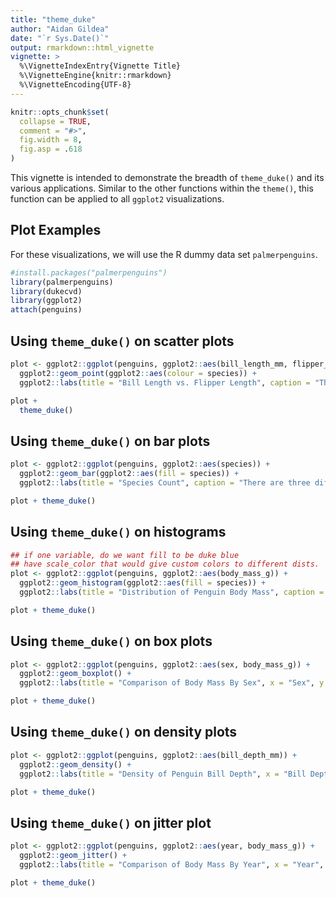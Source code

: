 ```yaml
---
title: "theme_duke"
author: "Aidan Gildea"
date: "`r Sys.Date()`"
output: rmarkdown::html_vignette
vignette: >
  %\VignetteIndexEntry{Vignette Title}
  %\VignetteEngine{knitr::rmarkdown}
  %\VignetteEncoding{UTF-8}
---
```


```r
knitr::opts_chunk$set(
  collapse = TRUE,
  comment = "#>",
  fig.width = 8,
  fig.asp = .618
)
```

This vignette is intended to demonstrate the breadth of `theme_duke()` and its
various applications. Similar to the other functions within the `theme()`, this function can be applied to all `ggplot2` visualizations. 

## Plot Examples

For these visualizations, we will use the R dummy data set `palmerpenguins`.

```r
#install.packages("palmerpenguins")
library(palmerpenguins)
library(dukecvd)
library(ggplot2)
attach(penguins)
```

## Using `theme_duke()` on scatter plots

```r
plot <- ggplot2::ggplot(penguins, ggplot2::aes(bill_length_mm, flipper_length_mm)) +
  ggplot2::geom_point(ggplot2::aes(colour = species)) +
  ggplot2::labs(title = "Bill Length vs. Flipper Length", caption = "There are three different species of penguins.", x = "Bill Length (mm)", y = "Flipper Length (mm)")

plot + 
  theme_duke()
```


## Using `theme_duke()` on bar plots

```r
plot <- ggplot2::ggplot(penguins, ggplot2::aes(species)) +
  ggplot2::geom_bar(ggplot2::aes(fill = species)) +
  ggplot2::labs(title = "Species Count", caption = "There are three different species of penguins.", x = "Species", y = "Count")

plot + theme_duke()
```

## Using `theme_duke()` on histograms

```r
## if one variable, do we want fill to be duke blue
## have scale_color that would give custom colors to different dists.
plot <- ggplot2::ggplot(penguins, ggplot2::aes(body_mass_g)) +
  ggplot2::geom_histogram(ggplot2::aes(fill = species)) +
  ggplot2::labs(title = "Distribution of Penguin Body Mass", caption = "There are three different species of penguins.", x = "Body Mass (g)", y = "Count")

plot + theme_duke()
```

## Using `theme_duke()` on box plots

```r
plot <- ggplot2::ggplot(penguins, ggplot2::aes(sex, body_mass_g)) +
  ggplot2::geom_boxplot() +
  ggplot2::labs(title = "Comparison of Body Mass By Sex", x = "Sex", y = "Body Mass (g)")

plot + theme_duke()
```

## Using `theme_duke()` on density plots

```r
plot <- ggplot2::ggplot(penguins, ggplot2::aes(bill_depth_mm)) +
  ggplot2::geom_density() +
  ggplot2::labs(title = "Density of Penguin Bill Depth", x = "Bill Depth (mm)", y = "Densiy")

plot + theme_duke()
```


## Using `theme_duke()` on jitter plot

```r
plot <- ggplot2::ggplot(penguins, ggplot2::aes(year, body_mass_g)) +
  ggplot2::geom_jitter() +
  ggplot2::labs(title = "Comparison of Body Mass By Year", x = "Year", y = "Body Mass (g)")

plot + theme_duke()
```
